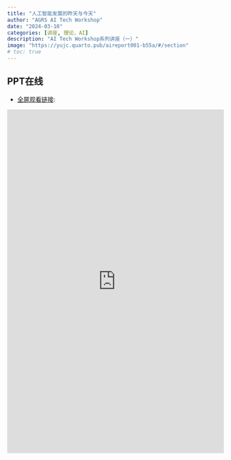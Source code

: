 ```yaml
---
title: "人工智能发展的昨天与今天"
author: "AGRS AI Tech Workshop"
date: "2024-03-10"
categories: [讲座, 理论，AI]
description: "AI Tech Workshop系列讲座（一）"
image: "https://yujc.quarto.pub/aireport001-b55a/#/section"
# toc: true
---
```



## PPT在线

-   [全屏观看链接](https://yujc.quarto.pub/aireport001-b55a/#/section):


<!-- <iframe src="https://yujc.quarto.pub/aireport001-b55a/#/section" frameborder="0" width="100%" height="700&"></iframe> -->
<iframe src="https://yujc.quarto.pub/aireport001-b55a/#/section" frameborder="0" width="100%" height="90vh" style="min-height:800px;"></iframe>
<!-- <div style="position:relative; padding-bottom:75%; height:0;">
    <iframe src="https://yujc.quarto.pub/aireport001-b55a/#/section" 
            frameborder="0" 
            style="position:absolute; top:0; left:0; width:100%; height:100%;">
    </iframe>
</div> -->